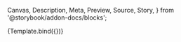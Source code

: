 <!-- @prettier -->

  Canvas,
  Description,
  Meta,
  Preview,
  Source,
  Story,
} from '@storybook/addon-docs/blocks';


<Meta
  argTypes={argTypes}
  component={AppBarNavigation}
  title="Organisms/AppBarNavigation"
/>

<Description of={AppBarNavigation} />

<Canvas>
  <Story
    args={{
      AppBarProps: { position: 'static' },
      LogoProps: {
        alt: 'ACT',
        LinkProps: { to: 'https://act-et.org' },
        src: 'https://i.imgur.com/P0gtzO0.png',
      },
      navigationItems: [
        { isActive: true, LinkProps: { to: '#' }, title: 'Home' },
        { isActive: false, LinkProps: { to: '#' }, title: 'Other Page' },
      ],
    }}
    name="Default Navigation"
  >
    {Template.bind({})}
  </Story>
</Canvas>
